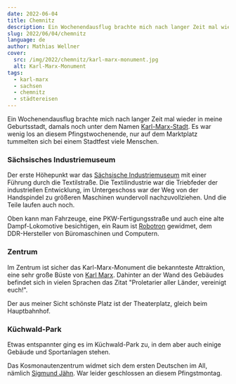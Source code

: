 ```yaml
---
date: 2022-06-04
title: Chemnitz
description: Ein Wochenendausflug brachte mich nach langer Zeit mal wieder in meine Geburtsstadt, damals noch unter dem Namen Karl-Marx-Stadt. Es war wenig los an diesem Pfingstwochenende, nur auf dem Marktplatz tummelten sich bei einem Stadtfest viele Menschen.
slug: 2022/06/04/chemnitz
language: de
author: Mathias Wellner
cover:
  src: /img/2022/chemnitz/karl-marx-monument.jpg
  alt: Karl-Marx-Monument
tags:
  - karl-marx
  - sachsen
  - chemnitz
  - städtereisen
---
```



Ein Wochenendausflug brachte mich nach langer Zeit mal wieder in meine Geburtsstadt, damals noch unter dem Namen [Karl-Marx-Stadt](https://de.wikipedia.org/wiki/Chemnitz). Es war wenig los an diesem Pfingstwochenende, nur auf dem Marktplatz tummelten sich bei einem Stadtfest viele Menschen.

### Sächsisches Industriemuseum

Der erste Höhepunkt war das [Sächsische Industriemuseum](https://web.saechsisches-industriemuseum.com/chemnitz.html) mit einer Führung durch die Textilstraße. Die Textilindustrie war die Triebfeder der industriellen Entwicklung, im Untergeschoss war der Weg von der Handspindel zu größeren Maschinen wundervoll nachzuvollziehen. Und die Teile laufen auch noch.

<ResponsiveImage
  src="/img/2022/chemnitz/webstuhl.jpg"
  alt="Webstuhl"
  aspectRatio="4:3"
/>

Oben kann man Fahrzeuge, eine PKW-Fertigungsstraße und auch eine alte Dampf-Lokomotive besichtigen, ein Raum ist [Robotron](https://de.wikipedia.org/wiki/Kombinat_Robotron) gewidmet, dem DDR-Hersteller von Büromaschinen und Computern.

<ResponsiveImage
  src="/img/2022/chemnitz/lokomotive.jpg"
  alt="Dampf-Lokomotive"
  aspectRatio="4:3"
/>

### Zentrum

Im Zentrum ist sicher das Karl-Marx-Monument die bekannteste Attraktion, eine sehr große Büste von [Karl Marx](https://de.wikipedia.org/wiki/Karl_Marx). Dahinter an der Wand des Gebäudes befindet sich in vielen Sprachen das Zitat "Proletarier aller Länder, vereinigt euch!".

<ResponsiveImage
  src="/img/2022/chemnitz/karl-marx-monument.jpg"
  alt="Karl-Marx-Monument"
  aspectRatio="4:3"
/>

Der aus meiner Sicht schönste Platz ist der Theaterplatz, gleich beim Hauptbahnhof.

<ResponsiveImage
  src="/img/2022/chemnitz/theaterplatz.jpg"
  alt="Theaterplatz"
  aspectRatio="4:3"
/>

### Küchwald-Park

Etwas entspannter ging es im Küchwald-Park zu, in dem aber auch einige Gebäude und Sportanlagen stehen.

<ResponsiveImage
  src="/img/2022/chemnitz/kosmonautenzentrum.jpg"
  alt="Kosmonautenzentrum Sigmund Jähn"
  aspectRatio="4:3"
/>

Das Kosmonautenzentrum widmet sich dem ersten Deutschen im All, nämlich [Sigmund Jähn](https://de.wikipedia.org/wiki/Sigmund_J%C3%A4hn). War leider geschlossen an diesem Pfingstmontag.

<ResponsiveImage
  src="/img/2022/chemnitz/kuechwaldpark.jpg"
  alt="Parkeisenbahn"
  aspectRatio="4:3"
/>
